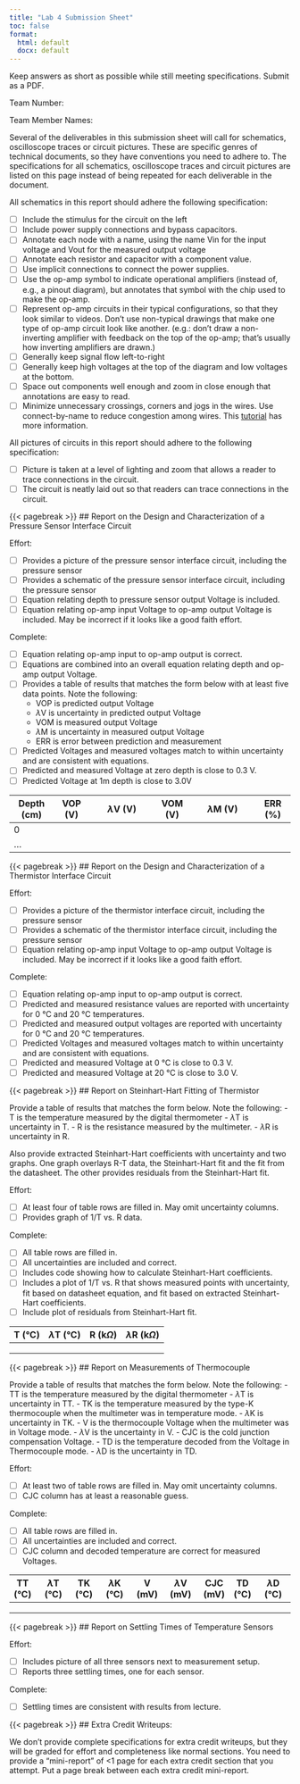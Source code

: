 ```yaml
---
title: "Lab 4 Submission Sheet"
toc: false
format:
  html: default
  docx: default
---
```


Keep answers as short as possible while still meeting specifications. Submit as a PDF.

Team Number:

Team Member Names: 

Several of the deliverables in this submission sheet will call for schematics, oscilloscope traces or circuit pictures.  These are specific genres of technical documents, so they have conventions you need to adhere to.  The specifications for all schematics, oscilloscope traces and circuit pictures are listed on this page instead of being repeated for each deliverable in the document.

All schematics in this report should adhere the following specification:

- [ ] Include the stimulus for the circuit on the left
- [ ] Include power supply connections and bypass capacitors.
- [ ] Annotate each node with a name, using the name Vin for the input voltage and Vout for the measured output voltage
- [ ] Annotate each resistor and capacitor with a component value.
- [ ] Use implicit connections to connect the power supplies.
- [ ] Use the op-amp symbol to indicate operational amplifiers (instead of, e.g., a pinout diagram), but annotates that symbol with the chip used to make the op-amp.
- [ ] Represent op-amp circuits in their typical configurations, so that they look similar to videos.  Don't use non-typical drawings that make one type of op-amp circuit look like another.  (e.g.: don't draw a non-inverting amplifier with feedback on the top of the op-amp; that's usually how inverting amplifiers are drawn.)
- [ ] Generally keep signal flow left-to-right
- [ ] Generally keep high voltages at the top of the diagram and low voltages at the bottom.
- [ ] Space out components well enough and zoom in close enough that annotations are easy to read.
- [ ] Minimize unnecessary crossings, corners and jogs in the wires.  Use connect-by-name to reduce congestion among wires.  This [tutorial](https://learn.sparkfun.com/tutorials/how-to-read-a-schematic/reading-schematics) has more information.

All pictures of circuits in this report should adhere to the following specification:

- [ ] Picture is taken at a level of lighting and zoom that allows a reader to trace connections in the circuit.
- [ ] The circuit is neatly laid out so that readers can trace connections in the circuit.

{{< pagebreak >}}
## Report on the Design and Characterization of a Pressure Sensor Interface Circuit

Effort: 

- [ ] Provides a picture of the pressure sensor interface circuit, including the pressure sensor
- [ ] Provides a schematic of the pressure sensor interface circuit, including the pressure sensor
- [ ] Equation relating depth to pressure sensor output Voltage is included.
- [ ] Equation relating op-amp input Voltage to op-amp output Voltage is included.  May be incorrect if it looks like a good faith effort.

Complete:

- [ ] Equation relating op-amp input to op-amp output is correct.
- [ ] Equations are combined into an overall equation relating depth and op-amp output Voltage.
- [ ] Provides a table of results that matches the form below with at least five data points.  Note the following: 
  - VOP is predicted output Voltage
  - $\lambda$V is uncertainty in predicted output Voltage
  - VOM is measured output Voltage 
  - $\lambda$M is uncertainty in measured output Voltage
  - ERR is error between prediction and measurement
- [ ] Predicted Voltages and measured voltages match to within uncertainty and are consistent with equations.
- [ ] Predicted and measured Voltage at zero depth is close to 0.3 V.
- [ ] Predicted Voltage at 1m depth is close to 3.0V

| Depth (cm) | VOP (V) | $\lambda$V (V) | VOM (V) | $\lambda$M (V) | ERR (%) | 
| -----------|---------|----------------|---------|----------------|---------|
|   0        |         |                |         |                |         |
|   ...      |         |                |         |                |         |

{{< pagebreak >}}
## Report on the Design and Characterization of a Thermistor Interface Circuit

Effort: 

- [ ] Provides a picture of the thermistor interface circuit, including the pressure sensor
- [ ] Provides a schematic of the thermistor interface circuit, including the pressure sensor
- [ ] Equation relating op-amp input Voltage to op-amp output Voltage is included.  May be incorrect if it looks like a good faith effort.

Complete:

- [ ] Equation relating op-amp input to op-amp output is correct.
- [ ] Predicted and measured resistance values are reported with uncertainty for 0 °C and 20 °C temperatures.
- [ ] Predicted and measured output voltages are reported with uncertainty for 0 °C and 20 °C temperatures.
- [ ] Predicted Voltages and measured voltages match to within uncertainty and are consistent with equations.
- [ ] Predicted and measured Voltage at 0 °C is close to 0.3 V.
- [ ] Predicted and measured Voltage at 20 °C is close to 3.0 V.

{{< pagebreak >}}
## Report on Steinhart-Hart Fitting of Thermistor

Provide a table of results that matches the form below.  Note the following: 
- T is the temperature measured by the digital thermometer
- $\lambda$T is uncertainty in T.
- R is the resistance measured by the multimeter.
- $\lambda$R is uncertainty in R.

Also provide extracted Steinhart-Hart coefficients with uncertainty and two graphs.  One graph overlays R-T data, the Steinhart-Hart fit and the fit from the datasheet.  The other provides residuals from the Steinhart-Hart fit.

Effort:

- [ ] At least four of table rows are filled in.  May omit uncertainty columns.
- [ ] Provides graph of 1/T vs. R data.

Complete: 

- [ ] All table rows are filled in.
- [ ] All uncertainties are included and correct.
- [ ] Includes code showing how to calculate Steinhart-Hart coefficients.
- [ ] Includes a plot of 1/T vs. R that shows measured points with uncertainty, fit based on datasheet equation, and fit based on extracted Steinhart-Hart coefficients.
- [ ] Include plot of residuals from Steinhart-Hart fit.

| T (°C) | $\lambda$T (°C) | R (k$\Omega$) | $\lambda$R (k$\Omega$) |
|--------|-----------------|---------------|------------------------|
|        |                 |               |                        |
|        |                 |               |                        |
|        |                 |               |                        |

{{< pagebreak >}}
## Report on Measurements of Thermocouple

Provide a table of results that matches the form below.  Note the following: 
- TT is the temperature measured by the digital thermometer
- $\lambda$T is uncertainty in TT.
- TK is the temperature measured by the type-K thermocouple when the multimeter was in temperature mode.
- $\lambda$K is uncertainty in TK.
- V is the thermocouple Voltage when the multimeter was in Voltage mode.
- $\lambda$V is the uncertainty in V.
- CJC is the cold junction compensation Voltage.
- TD is the temperature decoded from the Voltage in Thermocouple mode. 
- $\lambda$D is the uncertainty in TD.

Effort:

- [ ] At least two of table rows are filled in.  May omit uncertainty columns.
- [ ] CJC column has at least a reasonable guess.

Complete: 

- [ ] All table rows are filled in.
- [ ] All uncertainties are included and correct.
- [ ] CJC column and decoded temperature are correct for measured Voltages.

| TT (°C) | $\lambda$T (°C) | TK (°C) | $\lambda$K (°C) | V (mV) | $\lambda$V (mV) | CJC (mV) | TD (°C) | $\lambda$D (°C) |
|---------|-----------------|---------|-----------------|--------|-----------------|----------|---------|-----------------|
|         |                 |         |                 |        |                 |          |         |                 |
|         |                 |         |                 |        |                 |          |         |                 |
|         |                 |         |                 |        |                 |          |         |                 |

{{< pagebreak >}}
## Report on Settling Times of Temperature Sensors

Effort:

- [ ] Includes picture of all three sensors next to measurement setup.
- [ ] Reports three settling times, one for each sensor.

Complete: 

- [ ] Settling times are consistent with results from lecture.

{{< pagebreak >}}
## Extra Credit Writeups:

We don't provide complete specifications for extra credit writeups, but they will be graded for effort and completeness like normal sections.  You need to provide a "mini-report" of <1 page for each extra credit section that you attempt. Put a page break between each extra credit mini-report.